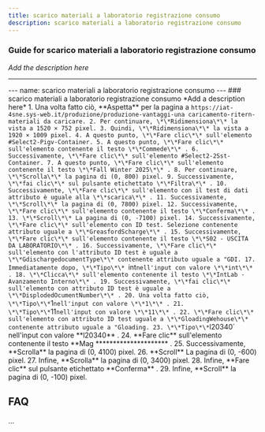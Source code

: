 ```yaml
---
title: scarico materiali a laboratorio registrazione consumo
description: scarico materiali a laboratorio registrazione consumo
---
```


### Guide for scarico materiali a laboratorio registrazione consumo

*Add the description here*

___

\--- name: scarico materiali a laboratorio registrazione consumo --- ### scarico materiali a laboratorio registrazione consumo \*Add a description here\* 1. Una volta fatto ciò, \*\*Aspetta\*\* per la pagina a `https://iat-4sne.sys-web.it/produzione/produzione-vantaggi-una caricamento-ritern-materiali da caricare. 2. Per continuare, \*\*Ridimensiona\*\* la vista a 1520 × 752 pixel. 3. Quindi, \*\*Ridimensiona\*\* la vista a 1920 × 1009 pixel. 4. A questo punto, \*\*Fare clic\*\* sull'elemento #Select2-Pigv-Container. 5. A questo punto, \*\*Fare clic\*\* sull'elemento contenente il testo \*\*Commede\*\* . 6. Successivamente, \*\*Fare clic\*\* sull'elemento #Select2-2Sst-Container. 7. A questo punto, \*\*Fare clic\*\* sull'elemento contenente il testo \*\*Fall Winter 2025\*\* . 8. Per continuare, \*\*Scrolla\*\* la pagina di (0, 800) pixel. 9. Successivamente, \*\*fai clic\*\* sul pulsante etichettato \*\*Filtra\*\* . 10. Successivamente, \*\*Fare clic\*\* sull'elemento con il test di dati attributo è uguale alla \*\*scarica\*\* . 11. Successivamente, \*\*Scroll\*\* la pagina di (0, 7800) pixel. 12. Successivamente, \*\*Fare clic\*\* sull'elemento contenente il testo \*\*Conferma\*\* . 13. \*\*Scroll\*\* La pagina di (0, -7100) pixel. 14. Successivamente, \*\*Fare clic\*\* sull'elemento con ID test. Selezione contenente attributo uguale a \*\*GreasfordScharge\*\* . 15. Successivamente, \*\*Fare clic\*\* sull'elemento contenente il testo \*\*S02 - USCITA DA LABORATORIO\*\* . 16. Successivamente, \*\*Fare clic\*\* sull'elemento con l'attributo ID test è uguale a \*\*GdischargedocumentType\*\* contenente attributo uguale a "GDI. 17. Immediatamente dopo, \*\*Tipo\*\* `int` nell'input con valore \*\*int\*\* . 18. \*\*Clicca\*\* sull'elemento contenente il testo \*\*IntLab - Avanzamento Interno\*\* . 19. Successivamente, \*\*fai clic\*\* sull'elemento con attributo ID test è uguale a \*\*DisplodedOcumentNumber\*\* . 20. Una volta fatto ciò, \*\*Tipo\*\* `1` nell'input con valore \*\*1\*\* . 21. \*\*Tipo\*\* `11` nell'input con valore \*\*11\*\* . 22. \*\*Fare clic\*\* sull'elemento con attributo ID test uguale a \*\*GloadingWehouse\*\* contenente attributo uguale a "Gloading. 23. \*\*Tipo\*\* `l20340` nell'input con valore \*\*l20340\*\* . 24. \*\*Fare clic\*\* sull'elemento contenente il testo \*\*Mag \*\*\*\*\*\*\*\*\*\*\*\*\*\*\*\*\*\*\*\*\* . 25. Successivamente, \*\*Scrolla\*\* la pagina di (0, 4100) pixel. 26. \*\*Scroll\*\* La pagina di (0, -600) pixel. 27. Infine, \*\*Scrolla\*\* la pagina di (0, 3400) pixel. 28. Infine, \*\*Fare clic\*\* sul pulsante etichettato \*\*Conferma\*\* . 29. Infine, \*\*Scroll\*\* la pagina di (0, -100) pixel.

FAQ
---

...